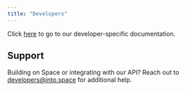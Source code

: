 ```yaml
---
title: "Developers"
---
```


Click [here](/dev/build/whats-possible) to go to our developer-specific documentation.

## Support

Building on Space or integrating with our API? Reach out to [developers@into.space](mailto:developers@into.space) for additional help.